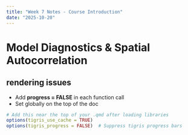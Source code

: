 ```yaml
---
title: "Week 7 Notes - Course Introduction"
date: "2025-10-20"
---
```


# Model Diagnostics & Spatial Autocorrelation

## rendering issues
- Add **progress = FALSE** in each function call
- Set globally on the top of the doc
```r
# Add this near the top of your .qmd after loading libraries
options(tigris_use_cache = TRUE)
options(tigris_progress = FALSE)  # Suppress tigris progress bars
```
